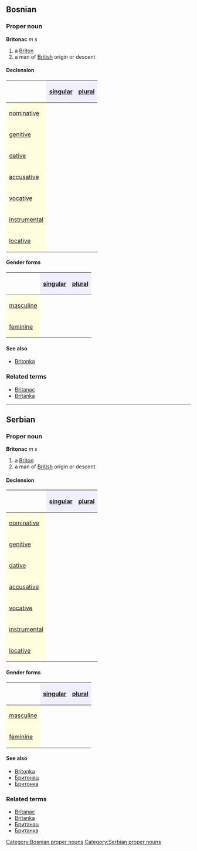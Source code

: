 ==Bosnian==
===Proper noun===
'''Britonac''' ''m s''
#a [[Briton]]
#a man of [[British]] origin or descent
====Declension====
{| border="1" cellpadding="4" cellspacing="0"
!
! style="background-color: #EFEFFF" align="center"|[[singular]]
! style="background-color: #EFEFFF" align="center"|[[plural]]
|-
! style="background-color: #FFFFE0" align="left"|[[nominative case|nominative]]
| align="center"|{{Unicode|Britonac}}
| align="center"|{{Unicode|Britonci}}
|-
! style="background-color: #FFFFE0" align="left"|[[genitive case|genitive]]
| align="center"|{{Unicode|Britonca}}
| align="center"|{{Unicode|Britonaca}}
|-
! style="background-color: #FFFFE0" align="left"|[[dative case|dative]]
| align="center"|{{Unicode|Britoncu}}
| align="center"|{{Unicode|Britoncima}}
|-
! style="background-color: #FFFFE0" align="left"|[[accusative case|accusative]]
| align="center"|{{Unicode|Britonca}}
| align="center"|{{Unicode|Britonce}}
|-
! style="background-color: #FFFFE0" align="left"|[[vocative case|vocative]]
| align="center"|{{Unicode|Britonac}}
| align="center"|{{Unicode|Britonci}}
|-
! style="background-color: #FFFFE0" align="left"|[[instrumental case|instrumental]]
| align="center"|{{Unicode|Britoncem}}
| align="center"|{{Unicode|Britoncima}}
|-
! style="background-color: #FFFFE0" align="left"|[[locative case|locative]]
| align="center"|{{Unicode|Britoncu}}
| align="center"|{{Unicode|Britoncima}}
|}
====Gender forms====
{| border="1" cellpadding="4" cellspacing="0"
!
! style="background-color: #EFEFFF" align="center"|[[singular]]
! style="background-color: #EFEFFF" align="center"|[[plural]]
|-
! style="background-color: #FFFFE0" align="left"|[[masculine]]
| align="center"|{{Unicode|Britonac}}
| align="center"|{{Unicode|Britonci}}
|-
! style="background-color: #FFFFE0" align="left"|[[feminine]]
| align="center"|{{Unicode|Britonka}}
| align="center"|{{Unicode|Britonke}}
|}
====See also====
*[[Britonka]]
===Related terms===
*[[Britanac]]
*[[Britanka]]
[[Category:Bosnian proper nouns]]
----
==Serbian==
===Proper noun===
'''Britonac''' ''m s''
#a [[Briton]]
#a man of [[British]] origin or descent
====Declension====
{| border="1" cellpadding="4" cellspacing="0"
!
! style="background-color: #EFEFFF" align="center"|[[singular]]
! style="background-color: #EFEFFF" align="center"|[[plural]]
|-
! style="background-color: #FFFFE0" align="left"|[[nominative case|nominative]]
| align="center"|{{Unicode|Britonac}}
| align="center"|{{Unicode|Britonci}}
|-
! style="background-color: #FFFFE0" align="left"|[[genitive case|genitive]]
| align="center"|{{Unicode|Britonca}}
| align="center"|{{Unicode|Britonaca}}
|-
! style="background-color: #FFFFE0" align="left"|[[dative case|dative]]
| align="center"|{{Unicode|Britoncu}}
| align="center"|{{Unicode|Britoncima}}
|-
! style="background-color: #FFFFE0" align="left"|[[accusative case|accusative]]
| align="center"|{{Unicode|Britonca}}
| align="center"|{{Unicode|Britonce}}
|-
! style="background-color: #FFFFE0" align="left"|[[vocative case|vocative]]
| align="center"|{{Unicode|Britonac}}
| align="center"|{{Unicode|Britonci}}
|-
! style="background-color: #FFFFE0" align="left"|[[instrumental case|instrumental]]
| align="center"|{{Unicode|Britoncem}}
| align="center"|{{Unicode|Britoncima}}
|-
! style="background-color: #FFFFE0" align="left"|[[locative case|locative]]
| align="center"|{{Unicode|Britoncu}}
| align="center"|{{Unicode|Britoncima}}
|}
====Gender forms====
{| border="1" cellpadding="4" cellspacing="0"
!
! style="background-color: #EFEFFF" align="center"|[[singular]]
! style="background-color: #EFEFFF" align="center"|[[plural]]
|-
! style="background-color: #FFFFE0" align="left"|[[masculine]]
| align="center"|{{Unicode|Britonac}}
| align="center"|{{Unicode|Britonci}}
|-
! style="background-color: #FFFFE0" align="left"|[[feminine]]
| align="center"|{{Unicode|Britonka}}
| align="center"|{{Unicode|Britonke}}
|}
====See also====
*[[Britonka]]
*[[Бритонац]]
*[[Бритонка]]
===Related terms===
*[[Britanac]]
*[[Britanka]]
*[[Британац]]
*[[Британка]]
[[Category:Serbian proper nouns]]